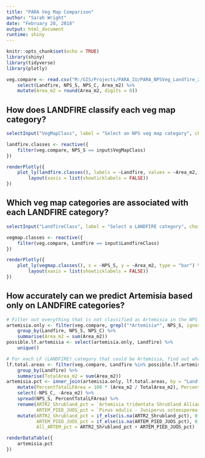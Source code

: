 ```yaml
---
title: "PARA Veg Map Comparison"
author: "Sarah Wright"
date: "February 28, 2018"
output: html_document
runtime: shiny
---
```


```r
knitr::opts_chunk$set(echo = TRUE)
library(shiny)
library(tidyverse)
library(plotly)
```

```r
veg.compare <- read.csv("M:/GIS/Projects/PARA_IU/PARA_NPSVeg_Landfire_20180228.csv", as.is = TRUE) %>%
    select(Landfire, NPS_S, NPS_C, Area_m2) %>%
    mutate(Area_m2 = round(Area_m2, digits = 0))
```

## How does LANDFIRE classify each veg map category?
```r
selectInput("VegMapClass", label = "Select an NPS veg map category", choices = unique(veg.compare$NPS_S))
```

```r
landfire.classes <- reactive({
    filter(veg.compare, NPS_S == input$VegMapClass)
})

renderPlotly({
    plot_ly(landfire.classes(), labels = ~Landfire, values = ~Area_m2, type = "pie") %>%
        layout(xaxis = list(showticklabels = FALSE))
})
```

## Which veg map categories are associated with each LANDFIRE category?
```r
selectInput("LandfireClass", label = "Select a LANDFIRE category", choices = unique(veg.compare$Landfire))
```

```r
vegmap.classes <- reactive({
    filter(veg.compare, Landfire == input$LandfireClass)
})

renderPlotly({
    plot_ly(vegmap.classes(), x = ~NPS_S, y = ~Area_m2, type = "bar") %>%
        layout(xaxis = list(showticklabels = FALSE))
})
```

## How accurately can we predict Artemisia based only on LANDFIRE categories?
```r
# Filter out everything that is not classified as Artemisia in the NPS veg map, then get list of LANDFIRE categories that fall within those areas
artemisia.only <- filter(veg.compare, grepl("*Artemisia*", NPS_S, ignore.case = TRUE)) %>%
    group_by(Landfire, NPS_S, NPS_C) %>%
    summarise(Area_m2 = sum(Area_m2))
possible.lf.artemisia <- select(artemisia.only, Landfire) %>%
    unique()

# For each LF (LANDFIRE) category that could be Artemisia, find out what percentage of area covered by that LF category is classified as Artemisia by the NPS veg map
lf.total.areas <- filter(veg.compare, Landfire %in% possible.lf.artemisia$Landfire) %>%
    group_by(Landfire) %>%
    summarise(TotalArea_m2 = sum(Area_m2))
artemisia.pct <- inner_join(artemisia.only, lf.total.areas, by = "Landfire") %>%
    mutate(PercentTotalLFArea = 100 * (Area_m2 / TotalArea_m2), PercentTotalLFArea = round(PercentTotalLFArea, digits = 2)) %>%
    select(-NPS_C, -Area_m2) %>%
    spread(NPS_S, PercentTotalLFArea) %>%
    rename(ARTR2_Shrubland_pct = `Artemisia tridentata Shrubland Alliance`,
           ARTEM_PIED_JUOS_pct = `Pinus edulis - Juniperus osteosperma / Artemisia Woodland Alliance`) %>%
    mutate(ARTR2_Shrubland_pct = if_else(is.na(ARTR2_Shrubland_pct), 0, ARTR2_Shrubland_pct),
           ARTEM_PIED_JUOS_pct = if_else(is.na(ARTEM_PIED_JUOS_pct), 0, ARTEM_PIED_JUOS_pct),
           All_ARTEM_pct = ARTR2_Shrubland_pct + ARTEM_PIED_JUOS_pct)
```

```r
renderDataTable({
    artemisia.pct
})
```